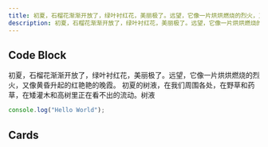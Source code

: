 ```yaml
---
title: 初夏，石榴花渐渐开放了，绿叶衬红花，美丽极了。远望，它像一片烘烘燃烧的烈火，又像黄昏升起的红艳艳的晚霞。 初夏的树液，在我们周围各处，在野草和药草，在矮灌木和高树里正在看不出的流动。树液
description: 初夏，石榴花渐渐开放了，绿叶衬红花，美丽极了。远望，它像一片烘烘燃烧的烈火，又像黄昏升起的红艳艳的晚霞。 初夏的树液，在我们周围各处，在野草和药草，在矮灌木和高树里正在看不出的流动。树液
---
```


## Code Block

初夏，石榴花渐渐开放了，绿叶衬红花，美丽极了。远望，它像一片烘烘燃烧的烈火，又像黄昏升起的红艳艳的晚霞。 初夏的树液，在我们周围各处，在野草和药草，在矮灌木和高树里正在看不出的流动。树液

```js
console.log("Hello World");
```

## Cards

<Cards>
  <Card title="Learn more about Next.js" href="https://nextjs.org/docs" />
  <Card title="Learn more about Fumadocs" href="https://fumadocs.vercel.app" />
</Cards>
